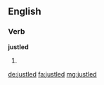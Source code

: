 ==English==

===Verb===
'''justled'''

# {{en-past of|justle}}

[[de:justled]]
[[fa:justled]]
[[mg:justled]]